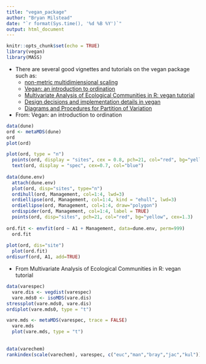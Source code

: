 ```yaml
---
title: "vegan_package"
author: "Bryan Milstead"
date: "`r format(Sys.time(), '%d %B %Y')`"
output: html_document
---
```


```r
knitr::opts_chunk$set(echo = TRUE)
library(vegan)
library(MASS)
```



* There are several good vignettes and tutorials on the vegan package such as: 
    - [non-metric multidimiensional scaling](http://strata.uga.edu/software/pdf/mdsTutorial.pdf)
    - [Vegan: an introduction to ordination](https://cran.r-project.org/web/packages/vegan/vignettes/intro-vegan.pdf)
    - [Multivariate Analysis of Ecological Communities in R: vegan tutorial](http://cc.oulu.fi/~jarioksa/opetus/metodi/vegantutor.pdf)
    - [Design decisions and implementation details in vegan](https://cran.r-project.org/web/packages/vegan/vignettes/decision-vegan.pdf)
    - [Diagrams and Procedures for Partition of
Variation](https://cran.r-project.org/web/packages/vegan/vignettes/partitioning.pdf)

* From: Vegan: an introduction to ordination

```r

data(dune)
ord <- metaMDS(dune)
ord
plot(ord)

plot(ord, type = "n")
  points(ord, display = "sites", cex = 0.8, pch=21, col="red", bg="yellow")
  text(ord, display = "spec", cex=0.7, col="blue")
  
data(dune.env)
  attach(dune.env)
  plot(ord, disp="sites", type="n")
  ordihull(ord, Management, col=1:4, lwd=3)
  ordiellipse(ord, Management, col=1:4, kind = "ehull", lwd=3)
  ordiellipse(ord, Management, col=1:4, draw="polygon")
  ordispider(ord, Management, col=1:4, label = TRUE)
  points(ord, disp="sites", pch=21, col="red", bg="yellow", cex=1.3)
  
ord.fit <- envfit(ord ~ A1 + Management, data=dune.env, perm=999)
  ord.fit
  
plot(ord, dis="site")
  plot(ord.fit)
ordisurf(ord, A1, add=TRUE)
```

* From Multivariate Analysis of Ecological Communities in R: vegan tutorial

```r
data(varespec)
  vare.dis <- vegdist(varespec)
  vare.mds0 <- isoMDS(vare.dis)
stressplot(vare.mds0, vare.dis)
ordiplot(vare.mds0, type = "t")

vare.mds <- metaMDS(varespec, trace = FALSE)
  vare.mds
  plot(vare.mds, type = "t")
  
  
data(varechem)
rankindex(scale(varechem), varespec, c("euc","man","bray","jac","kul"))




```





